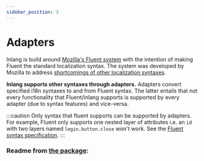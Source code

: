 ```yaml
---
sidebar_position: 3
---
```



# Adapters

Inlang is build around [Mozilla's Fluent system](https://projectfluent.org) with the intention
of making Fluent the standard localization syntax. The system was developed by Mozilla to address
[shortcomings of other localization syntaxes](https://github.com/projectfluent/fluent/wiki/Fluent-and-ICU-MessageFormat).

**Inlang supports other syntaxes through adapters.** Adapters convert specified i18n syntaxes to and from
Fluent syntax. The latter entails that not every functionality that Fluent/inlang supports is supported
by every adapter (due to syntax features) and vice-versa.

:::caution
Only syntax that fluent supports can be supported by adapters. For example, Fluent only supports one
nested layer of attributes i.e. an `id` with two layers named `login.button.close` won't work.
See the [Fluent syntax specification](https://projectfluent.org/fluent/guide/).
:::

### Readme from [the package](https://github.com/inlang/inlang/tree/main/packages/fluent-adapters):

<AdaptersReadme />
